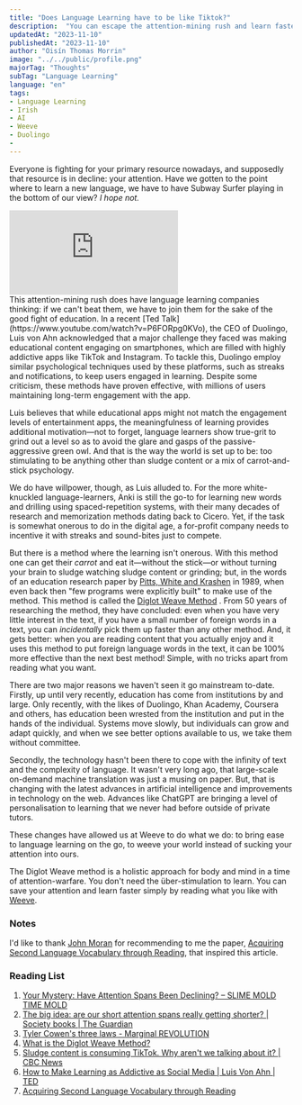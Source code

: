 ---
title: "Does Language Learning have to be like Tiktok?"
description:  "You can escape the attention-mining rush and learn faster simply by reading what you like."
updatedAt: "2023-11-10"
publishedAt: "2023-11-10"
author: "Oisín Thomas Morrin"
image: "../../public/profile.png"
majorTag: "Thoughts"
subTag: "Language Learning"
language: "en"
tags: 
- Language Learning
- Irish
- AI
- Weeve
- Duolingo
- 
---

Everyone is fighting for your primary resource nowadays, and supposedly that resource is in decline: your attention. Have we gotten to the point where to learn a new language, we have to have Subway Surfer playing in the bottom of our view? *I hope not.* 

<div style={{ width: '100%', height: 0, paddingBottom: '56%', position: 'relative' }}>
  <iframe
    src="https://giphy.com/embed/UTemva5AkBntdGyAPM"
    style={{ width: '100%', height: '100%', position: 'absolute' }}
    frameBorder="0"
    allowFullScreen
  ></iframe>
</div>
This attention-mining rush does have language learning companies thinking: if we can't beat them, we have to join them for the sake of the good fight of education. In a recent [Ted Talk](https://www.youtube.com/watch?v=P6FORpg0KVo), the CEO of Duolingo, Luis von Ahn acknowledged that a major challenge they faced was making educational content engaging on smartphones, which are filled with highly addictive apps like TikTok and Instagram. To tackle this, Duolingo employ similar psychological techniques used by these platforms, such as streaks and notifications, to keep users engaged in learning. Despite some criticism, these methods have proven effective, with millions of users maintaining long-term engagement with the app.

Luis believes that while educational apps might not match the engagement levels of entertainment apps, the meaningfulness of learning provides additional motivation—not to forget, language learners show true-grit to grind out a level so as to avoid the glare and gasps of the passive-aggressive green owl. And that is the way the world is set up to be: too stimulating to be anything other than sludge content or a mix of carrot-and-stick psychology. 

We do have willpower, though, as Luis alluded to. For the more white-knuckled language-learners, Anki is still the go-to for learning new words and drilling using spaced-repetition systems, with their many decades of research and memorization methods dating back to Cicero. Yet, if the task is somewhat onerous to do in the digital age, a for-profit company needs to incentive it with streaks and sound-bites just to compete.

But there is a method where the learning isn't onerous. With this method one can get their *carrot* and eat it—without the stick—or without turning your brain to sludge watching sludge content or grinding; but, in the words of an education research paper by [Pitts, White and Krashen](https://scholarspace.manoa.hawaii.edu/server/api/core/bitstreams/4342e7fd-11e0-4c05-8474-11acc461fca2/content) in 1989, when even back then "few programs were explicitly built" to make use of the method. This method is called the [Diglot Weave Method](https://shop.weeve.ie/blogs/blog/what-is-the-diglot-weave-method) . From 50 years of researching the method, they have concluded: even when you have very little interest in the text, if you have a small number of foreign words in a text, you can *incidentally* pick them up faster than any other method. And, it gets better: when you are reading content that you actually enjoy and it uses this method to put foreign language words in the text, it can be 100% more effective than the next best method! Simple, with no tricks apart from reading what you want.

There are two major reasons we haven't seen it go mainstream to-date. Firstly, up until very recently, education has come from institutions by and large. Only recently, with the likes of Duolingo, Khan Academy, Coursera and others, has education been wrested from the institution and put in the hands of the individual. Systems move slowly, but individuals can grow and adapt quickly, and when we see better options available to us, we take them without committee.

Secondly, the technology hasn't been there to cope with the infinity of text and the complexity of language. It wasn't very long ago, that large-scale on-demand machine translation was just a musing on paper. But, that is changing with the latest advances in artificial intelligence and improvements in technology on the web. Advances like ChatGPT are bringing a level of personalisation to learning that we never had before outside of private tutors.

These changes have allowed us at Weeve to do what we do: to bring ease to language learning on the go, to weeve your world instead of sucking your attention into ours. 

The Diglot Weave method is a holistic approach for body and mind in a time of attention-warfare. You don't need the über-stimulation to learn. You can save your attention and learn faster simply by reading what you like with [Weeve](https://www.weeve.ie).

### Notes

I'd like to thank [John Moran](https://www.linkedin.com/in/johndesmondmoran/) for recommending to me the paper, [Acquiring Second Language Vocabulary through Reading](https://scholarspace.manoa.hawaii.edu/server/api/core/bitstreams/4342e7fd-11e0-4c05-8474-11acc461fca2/content), that inspired this article. 

### Reading List
1. [Your Mystery: Have Attention Spans Been Declining? – SLIME MOLD TIME MOLD](https://slimemoldtimemold.com/2023/07/24/your-mystery-have-attention-spans-been-declining/)
2. [The big idea: are our short attention spans really getting shorter? | Society books | The Guardian](https://www.theguardian.com/books/2023/oct/23/the-big-idea-are-our-short-attention-spans-really-getting-shorter)
3. [Tyler Cowen's three laws - Marginal REVOLUTION](https://marginalrevolution.com/marginalrevolution/2015/04/tyler-cowens-three-laws.html)
4. [What is the Diglot Weave Method?](https://shop.weeve.ie/blogs/blog/what-is-the-diglot-weave-method)
5. [Sludge content is consuming TikTok. Why aren't we talking about it? | CBC News](https://www.cbc.ca/news/entertainment/sludge-content-1.6716185)
6. [How to Make Learning as Addictive as Social Media | Luis Von Ahn | TED](https://www.youtube.com/watch?v=P6FORpg0KVo)
7. [Acquiring Second Language Vocabulary through Reading](https://scholarspace.manoa.hawaii.edu/server/api/core/bitstreams/4342e7fd-11e0-4c05-8474-11acc461fca2/content)
